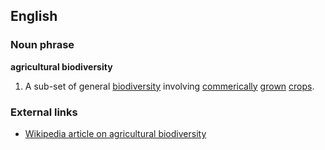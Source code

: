 ==English==

===Noun phrase===
'''agricultural biodiversity'''
#A sub-set of general [[biodiversity]] involving [[commerical]]ly [[grown]] [[crop]]s.

===External links===
*[[w:agricultural biodiversity|Wikipedia article on agricultural biodiversity]]